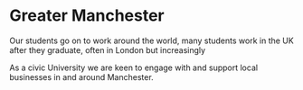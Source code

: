 # Greater Manchester {#manchester} 

Our students go on to work around the world, many students work in the UK after they graduate, often in London but increasingly 

As a civic University we are keen to engage with and support local businesses in and around Manchester. 